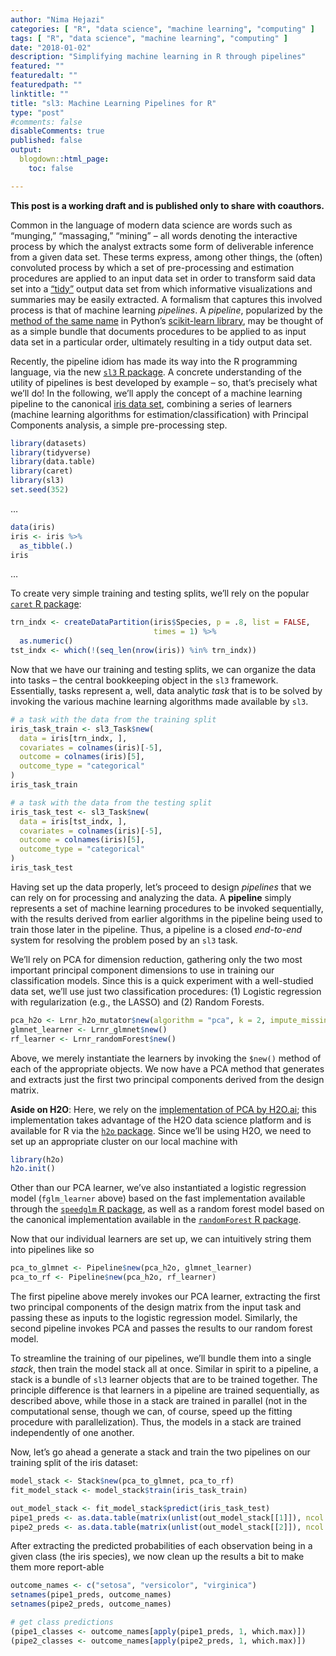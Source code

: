 ```yaml
---
author: "Nima Hejazi"
categories: [ "R", "data science", "machine learning", "computing" ]
tags: [ "R", "data science", "machine learning", "computing" ]
date: "2018-01-02"
description: "Simplifying machine learning in R through pipelines"
featured: ""
featuredalt: ""
featuredpath: ""
linktitle: ""
title: "sl3: Machine Learning Pipelines for R"
type: "post"
#comments: false
disableComments: true
published: false
output:
  blogdown::html_page:
    toc: false

---
```


<!--
IN PROGRESS:
* https://www.kdnuggets.com/2017/12/managing-machine-learning-workflows-scikit-learn-pipelines-part-1.html
* https://github.com/jeremyrcoyle/sl3/issues/104
-->

__This post is a working draft and is published only to share with coauthors.__

Common in the language of modern data science are words such as "munging,"
"massaging," "mining" -- all words denoting the interactive process by which the
analyst extracts some form of deliverable inference from a given data set. These
terms express, among other things, the (often) convoluted process by which a set
of pre-processing and estimation procedures are applied to an input data set in
order to transform said data set into a
["tidy"](http://vita.had.co.nz/papers/tidy-data.html) output data set from which
informative visualizations and summaries may be easily extracted. A formalism
that captures this involved process is that of machine learning _pipelines_. A
_pipeline_, popularized by the [method of the same
name](http://scikit-learn.org/stable/modules/generated/sklearn.pipeline.Pipeline.html)
in Python's [scikit-learn library](http://scikit-learn.org/stable/index.html),
may be thought of as a simple bundle that documents procedures to be applied to
as input data set in a particular order, ultimately resulting in a tidy output
data set.

Recently, the pipeline idiom has made its way into the R programming language,
via the new [`sl3` R package](https://github.com/jeremyrcoyle/sl3). A concrete
understanding of the utility of pipelines is best developed by example -- so,
that's precisely what we'll do! In the following, we'll apply the concept of a
machine learning pipeline to the canonical [iris data set](), combining a series
of learners (machine learning algorithms for estimation/classification) with
Principal Components analysis, a simple pre-processing step.

```r
library(datasets)
library(tidyverse)
library(data.table)
library(caret)
library(sl3)
set.seed(352)
```

...

```r
data(iris)
iris <- iris %>%
  as_tibble(.)
iris
```

...

To create very simple training and testing splits, we'll rely on the popular
[`caret` R package](https://topepo.github.io/caret/index.html):

```r
trn_indx <- createDataPartition(iris$Species, p = .8, list = FALSE,
                                times = 1) %>%
  as.numeric()
tst_indx <- which(!(seq_len(nrow(iris)) %in% trn_indx))
```

Now that we have our training and testing splits, we can organize the data into
tasks -- the central bookkeeping object in the `sl3` framework. Essentially,
tasks represent a, well, data analytic _task_ that is to be solved by invoking
the various machine learning algorithms made available by `sl3`.

```r
# a task with the data from the training split
iris_task_train <- sl3_Task$new(
  data = iris[trn_indx, ],
  covariates = colnames(iris)[-5],
  outcome = colnames(iris)[5],
  outcome_type = "categorical"
)
iris_task_train

# a task with the data from the testing split
iris_task_test <- sl3_Task$new(
  data = iris[tst_indx, ],
  covariates = colnames(iris)[-5],
  outcome = colnames(iris)[5],
  outcome_type = "categorical"
)
iris_task_test
```

Having set up the data properly, let's proceed to design _pipelines_ that we can
rely on for processing and analyzing the data. A __pipeline__ simply represents
a set of machine learning procedures to be invoked sequentially, with the
results derived from earlier algorithms in the pipeline being used to train
those later in the pipeline. Thus, a pipeline is a closed _end-to-end_ system
for resolving the problem posed by an `sl3` task.

We'll rely on PCA for dimension reduction, gathering only the two most important
principal component dimensions to use in training our classification models.
Since this is a quick experiment with a well-studied data set, we'll use just
two classification procedures: (1) Logistic regression with regularization
(e.g., the LASSO) and (2) Random Forests.

```r
pca_h2o <- Lrnr_h2o_mutator$new(algorithm = "pca", k = 2, impute_missing = TRUE)
glmnet_learner <- Lrnr_glmnet$new()
rf_learner <- Lrnr_randomForest$new()
```

Above, we merely instantiate the learners by invoking the `$new()` method of
each of the appropriate objects. We now have a PCA method that generates and
extracts just the first two principal components derived from the design matrix.

__Aside on H2O__:
Here, we rely on the [implementation of PCA by
H2O.ai](http://docs.h2o.ai/h2o/latest-stable/h2o-docs/data-science/pca.html);
this implementation takes advantage of the H2O data science platform and is
available for R via the [`h2o`
package](https://cran.r-project.org/web/packages/h2o/index.html). Since we'll be
using H2O, we need to set up an appropriate cluster on our local machine with

```r
library(h2o)
h2o.init()
```

Other than our PCA learner, we've also instantiated a logistic regression model
(`fglm_learner` above) based on the fast implementation available through the
[`speedglm` R package](https://cran.r-project.org/package=speedglm), as well
as a random forest model based on the canonical implementation available in the
[`randomForest` R package](https://cran.r-project.org/package=randomForest).

Now that our individual learners are set up, we can intuitively string them into
pipelines like so

```r
pca_to_glmnet <- Pipeline$new(pca_h2o, glmnet_learner)
pca_to_rf <- Pipeline$new(pca_h2o, rf_learner)
```

The first pipeline above merely invokes our PCA learner, extracting the first
two principal components of the design matrix from the input task and passing
these as inputs to the logistic regression model. Similarly, the second pipeline
invokes PCA and passes the results to our random forest model.

To streamline the training of our pipelines, we'll bundle them into a single
_stack_, then train the model stack all at once. Similar in spirit to a
pipeline, a stack is a bundle of `sl3` learner objects that are to be trained
together. The principle difference is that learners in a pipeline are trained
sequentially, as described above, while those in a stack are trained in
parallel (not in the computational sense, though we can, of course, speed up the
fitting procedure with parallelization). Thus, the models in a stack are trained
independently of one another.

Now, let's go ahead a generate a stack and train the two pipelines on our
training split of the iris dataset:

```r
model_stack <- Stack$new(pca_to_glmnet, pca_to_rf)
fit_model_stack <- model_stack$train(iris_task_train)
```

```r
out_model_stack <- fit_model_stack$predict(iris_task_test)
pipe1_preds <- as.data.table(matrix(unlist(out_model_stack[[1]]), ncol = 3))
pipe2_preds <- as.data.table(matrix(unlist(out_model_stack[[2]]), ncol = 3))
```

After extracting the predicted probabilities of each observation being in a
given class (the iris species), we now clean up the results a bit to make them
more report-able

```r
outcome_names <- c("setosa", "versicolor", "virginica")
setnames(pipe1_preds, outcome_names)
setnames(pipe2_preds, outcome_names)

# get class predictions
(pipe1_classes <- outcome_names[apply(pipe1_preds, 1, which.max)])
(pipe2_classes <- outcome_names[apply(pipe2_preds, 1, which.max)])
```

<!--
Something is very wrong with how I'm doing this since the results don't seem
even a little sensible.
-->

